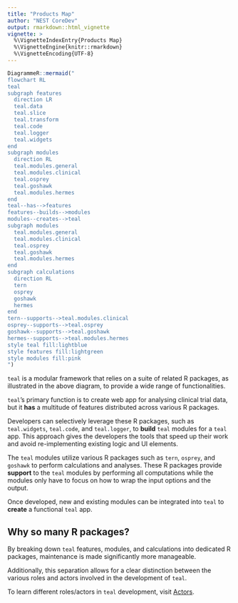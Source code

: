 ```yaml
---
title: "Products Map"
author: "NEST CoreDev"
output: rmarkdown::html_vignette
vignette: >
  %\VignetteIndexEntry{Products Map}
  %\VignetteEngine{knitr::rmarkdown}
  %\VignetteEncoding{UTF-8}
---
```


```r
DiagrammeR::mermaid("
flowchart RL
teal
subgraph features
  direction LR
  teal.data
  teal.slice
  teal.transform
  teal.code
  teal.logger
  teal.widgets
end
subgraph modules
  direction RL
  teal.modules.general
  teal.modules.clinical
  teal.osprey
  teal.goshawk
  teal.modules.hermes
end
teal--has-->features
features--builds-->modules
modules--creates-->teal
subgraph modules
  teal.modules.general
  teal.modules.clinical
  teal.osprey
  teal.goshawk
  teal.modules.hermes
end
subgraph calculations
  direction RL
  tern
  osprey
  goshawk
  hermes
end
tern--supports-->teal.modules.clinical
osprey--supports-->teal.osprey
goshawk--supports-->teal.goshawk
hermes--supports-->teal.modules.hermes
style teal fill:lightblue
style features fill:lightgreen
style modules fill:pink
")
```

`teal` is a modular framework that relies on a suite of related R packages, as illustrated in the above diagram, to provide a wide range of functionalities.

`teal`'s primary function is to create web app for analysing clinical trial data, but it **has** a multitude of features distributed across various R packages.

Developers can selectively leverage these R packages, such as `teal.widgets`, `teal.code`, and `teal.logger`, to **build** `teal` modules for a `teal` app. This approach gives the developers the tools that speed up their work and avoid re-implementing existing logic and UI elements.

The `teal` modules utilize various R packages such as `tern`, `osprey`, and `goshawk` to perform calculations and analyses.
These R packages provide **support** to the `teal` modules by performing all computations while the modules only have to focus on how to wrap the input options and the output.

Once developed, new and existing modules can be integrated into `teal` to **create** a functional `teal` app.

## Why so many R packages?

By breaking down `teal` features, modules, and calculations into dedicated R packages, maintenance is made significantly more manageable.

Additionally, this separation allows for a clear distinction between the various roles and actors involved in the development of `teal`.

To learn different roles/actors in `teal` development, visit [Actors](actors.qmd).
